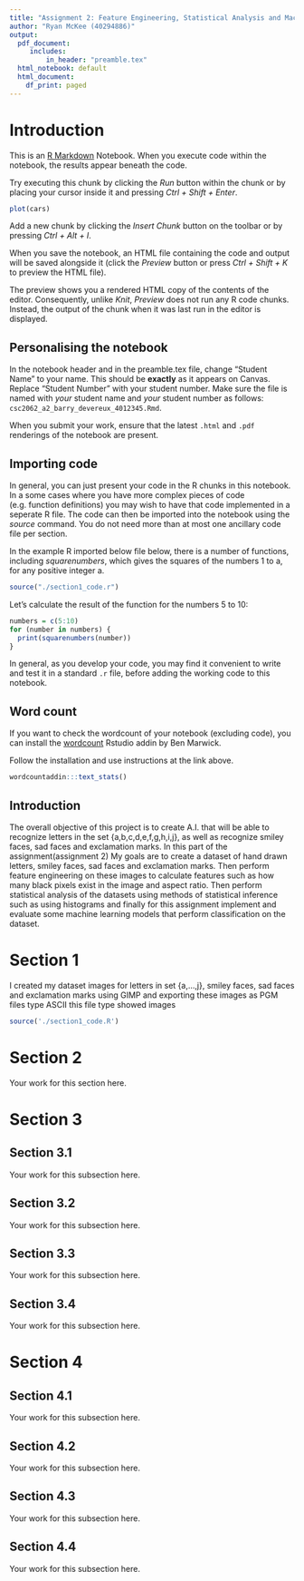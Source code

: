 ```yaml
---
title: "Assignment 2: Feature Engineering, Statistical Analysis and Machine Learning"
author: "Ryan McKee (40294886)"
output:
  pdf_document:
     includes: 
         in_header: "preamble.tex"
  html_notebook: default
  html_document:
    df_print: paged
---
```


# Introduction

This is an [R Markdown](http://rmarkdown.rstudio.com) Notebook. When you execute code within the notebook, the results appear beneath the code. 

Try executing this chunk by clicking the *Run* button within the chunk or by placing your cursor inside it and pressing *Ctrl + Shift + Enter*. 

```r
plot(cars)
```

Add a new chunk by clicking the *Insert Chunk* button on the toolbar or by pressing *Ctrl + Alt + I*.

When you save the notebook, an HTML file containing the code and output will be saved alongside it (click the *Preview* button or press *Ctrl + Shift + K* to preview the HTML file).
 
The preview shows you a rendered HTML copy of the contents of the editor. Consequently, unlike *Knit*, *Preview* does not run any R code chunks. Instead, the output of the chunk when it was last run in the editor is displayed.

## Personalising the notebook

In the notebook header and in the preamble.tex file, change "Student Name" to your name. This should be **exactly** as it appears on Canvas. Replace "Student Number" with your student number. Make sure the file is named with *your* student name and *your* student number as follows: `csc2062_a2_barry_devereux_4012345.Rmd`.

When you submit your work, ensure that the latest `.html` and `.pdf` renderings of the notebook are present.

## Importing code

In general, you can just present your code in the R chunks in this notebook. In a some cases where you have more complex pieces of code (e.g. function definitions) you may wish to have that code implemented in a seperate R file. The code can then be imported into the notebook using the *source* command. You do not need more than at most one ancillary code file per section. 

In the example R imported below file below, there is a number of functions, including *squarenumbers*,
which gives the squares of the numbers 1 to a, for any positive integer a.

```r
source("./section1_code.r")
```


Let's calculate the result of the function for the numbers 5 to 10:

```r
numbers = c(5:10)
for (number in numbers) {
  print(squarenumbers(number))
}
```


In general, as you develop your code, you may find it convenient to write and test it in a standard `.r` file, before adding the working code to this notebook.

## Word count

If you want to check the wordcount of your notebook (excluding code), you can install the [wordcount](https://github.com/barry/wordcountaddin) Rstudio addin by Ben Marwick.

Follow the installation and use instructions at the link above.

```r
wordcountaddin:::text_stats()
```

## Introduction

The overall objective of this project is to create A.I. that will be able to recognize letters in the set {a,b,c,d,e,f,g,h,i,j}, as well as recognize smiley faces, sad faces and exclamation
marks. In this part of the assignment(assignment 2) My goals are to create a dataset of hand drawn letters, smiley faces, sad faces and exclamation marks. Then perform feature engineering on
these images to calculate features such as how many black pixels exist in the image and aspect ratio. Then perform statistical analysis of the datasets using methods of statistical inference such
as using histograms and finally for this assignment implement and evaluate some machine learning models that perform classification on the dataset.

# Section 1

I created my dataset images for letters in set {a,...,j}, smiley faces, sad faces and exclamation marks using GIMP and exporting these images as PGM files type ASCII this file type showed images 

```r
source('./section1_code.R')
```



# Section 2

Your work for this section here.

# Section 3

## Section 3.1

Your work for this subsection here.

## Section 3.2

Your work for this subsection here.

## Section 3.3

Your work for this subsection here.

## Section 3.4

Your work for this subsection here.

# Section 4

## Section 4.1

Your work for this subsection here.

## Section 4.2

Your work for this subsection here.

## Section 4.3

Your work for this subsection here.

## Section 4.4

Your work for this subsection here.